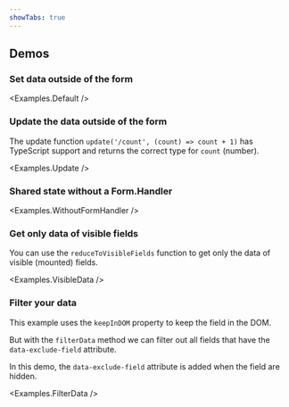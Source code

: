 ```yaml
---
showTabs: true
---
```



## Demos

### Set data outside of the form

<Examples.Default />

### Update the data outside of the form

The update function `update('/count', (count) => count + 1)` has TypeScript support and returns the correct type for `count` (number).

<Examples.Update />

### Shared state without a Form.Handler

<Examples.WithoutFormHandler />

### Get only data of visible fields

You can use the `reduceToVisibleFields` function to get only the data of visible (mounted) fields.

<Examples.VisibleData />

### Filter your data

This example uses the `keepInDOM` property to keep the field in the DOM.

But with the `filterData` method we can filter out all fields that have the `data-exclude-field` attribute.

In this demo, the `data-exclude-field` attribute is added when the field are hidden.

<Examples.FilterData />
